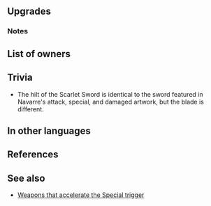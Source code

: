 {{Weapon Infobox
|tagid=SID_紅の剣
|weaponType=Sword
|might=16
|userVersion1=Weapon
|userVersion2=Gleam
|range=1
|effect=Accelerates Special trigger (cooldown count-1).
|cooldown=-1
|cost=400
|exclusive=1
|statModifiers=0,16,0,0,0
|required=-
|refinePaths=default
|refineSP=400
|refineMedals=500
|refineDews=200
|effectSkill1=At the start of turn 1, grants Special cooldown count-2.
|iconSkill1=Quickened Pulse W.png
|tagidExtraSkill1=奥
|properties=
}}
==Upgrades==
{{Weapon Upgrade List}}
===Notes===
{{Start of turn Special modification}}
==List of owners==
{{Skill Hero List}}
==Trivia==
* The hilt of the Scarlet Sword is identical to the sword featured in Navarre's attack, special, and damaged artwork, but the blade is different.
{{Rsn|奥義の鼓動R2|Quickened Pulse R2}}
==In other languages==
{{OtherLanguages
|japanese=紅の剣
|german=Rote Klinge
|spanishEU=Espada escarlata
|spanishLA=Espada escarlata
|french=Épée taciturne
|italian=Spada silente
|chineseTW=赤劍
|portuguese=Espada escarlate
}}
==References==
<references/>
==See also==
{{See also skills|cond=Description LIKE '%start of turn 1%special cooldown count-2%'|columns=3}}
* [[Weapons that accelerate the Special trigger]]
{{Weapons Navbox}}